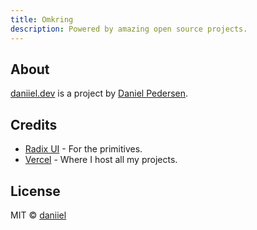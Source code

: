 ```yaml
---
title: Omkring
description: Powered by amazing open source projects.
---
```


## About

[daniiel.dev](https://daniiel.dev) is a project by [Daniel Pedersen](https://daniiel.dev).

## Credits

- [Radix UI](https://radix-ui.com) - For the primitives.
- [Vercel](https://vercel.com) - Where I host all my projects.

## License

MIT © [daniiel](https://daniiel.dev)